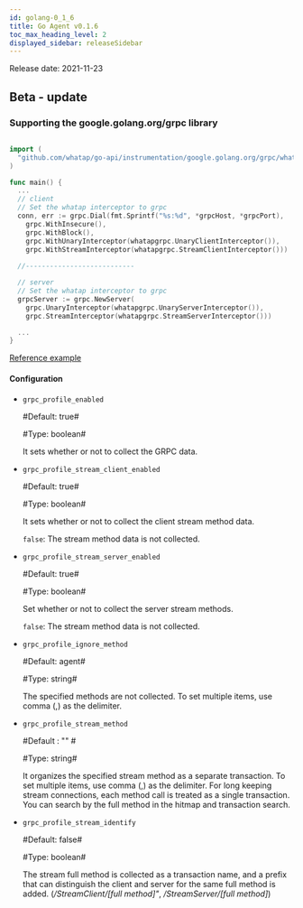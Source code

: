 ```yaml
---
id: golang-0_1_6
title: Go Agent v0.1.6
toc_max_heading_level: 2
displayed_sidebar: releaseSidebar
---
```



Release date: 2021-11-23

## Beta - update

### Supporting the google.golang.org/grpc library

```go title='Install guide'

import (
  "github.com/whatap/go-api/instrumentation/google.golang.org/grpc/whatapgrpc"
)

func main() {
  ...
  // client
  // Set the whatap interceptor to grpc
  conn, err := grpc.Dial(fmt.Sprintf("%s:%d", *grpcHost, *grpcPort),
    grpc.WithInsecure(),
    grpc.WithBlock(),
    grpc.WithUnaryInterceptor(whatapgrpc.UnaryClientInterceptor()),
    grpc.WithStreamInterceptor(whatapgrpc.StreamClientInterceptor()))
      
  //---------------------------

  // server
  // Set the whatap interceptor to grpc
  grpcServer := grpc.NewServer(
    grpc.UnaryInterceptor(whatapgrpc.UnaryServerInterceptor()),
    grpc.StreamInterceptor(whatapgrpc.StreamServerInterceptor()))

  ...
}
```

[Reference example](https://github.com/whatap/go-api-example/tree/main/google.golang.org/grpc)

#### Configuration

-   `grpc_profile_enabled`

    \#Default: true#

    \#Type: boolean# 

    It sets whether or not to collect the GRPC data. 

-   `grpc_profile_stream_client_enabled`

    \#Default: true#

    \#Type: boolean#

    It sets whether or not to collect the client stream method data.

    `false`: The stream method data is not collected. 

-   `grpc_profile_stream_server_enabled`

    \#Default: true#

    \#Type: boolean#

    Set whether or not to collect the server stream methods.

    `false`: The stream method data is not collected. 

-   `grpc_profile_ignore_method`

    \#Default: agent#

    \#Type: string# 

    The specified methods are not collected. To set multiple items, use comma (,) as the delimiter.

-   `grpc_profile_stream_method`

    \#Default : "" #

    \#Type: string# 

    It organizes the specified stream method as a separate transaction. To set multiple items, use comma (,) as the delimiter. For long keeping stream connections, each method call is treated as a single transaction. You can search by the full method in the hitmap and transaction search. 

-   `grpc_profile_stream_identify`

    \#Default: false#

    \#Type: boolean#

    The stream full method is collected as a transaction name, and a prefix that can distinguish the client and server for the same full method is added. (_/StreamClient/[full method]"_, _/StreamServer/[full method]_)
